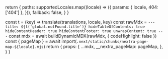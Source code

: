 

  return {
    paths: supportedLocales.map((locale) => ({
      params: { locale, 404: ['404'] },
    })),
    fallback: false,
  }
}

  const t = (key) => translate(translations, locale, key)
  const rawMdx = `---
title: ${t('global.notFound.title')}
hideTableOfContents: true
hideContentHeader: true
hideContentFooter: true
unwrapContent: true
---`
  const mdx = await buildDynamicMDX(rawMdx, { codeHighlight: false })
  const { pageMap } = await import(`.next/static/chunks/nextra-page-map-${locale}.mjs`)
  return {
    props: {
      ...mdx,
      __nextra_pageMap: pageMap,
    },
  }
}

<PageNotFound />
